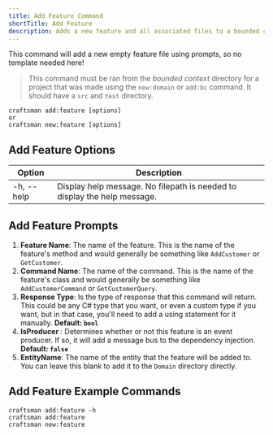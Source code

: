 ```yaml
---
title: Add Feature Command
shortTitle: Add Feature
description: Adds a new feature and all associated files to a bounded context.
---
```


This command will add a new empty feature file using prompts, so no template needed here!

> This command must be ran from the *bounded context* directory for a project that was made using the `new:domain` or `add:bc` command. It should have a `src` and `test` directory.

```shell
craftsman add:feature [options]
or
craftsman new:feature [options]
```

## Add Feature Options
| Option          | Description                                                  |
| --------------- | ------------------------------------------------------------ |
| -h, --help      | Display help message. No filepath is needed to display the help message.

## Add Feature Prompts
1. **Feature Name**: The name of the feature. This is the name of the feature's method and would generally be something like `AddCustomer` or `GetCustomer`.
2. **Command Name**: The name of the command. This is the name of the feature's class and would generally be something like `AddCustomerCommand` or `GetCustomerQuery`.
3. **Response Type**: Is the type of response that this command will return. This could be any C# type that you want, or even a custom type if you want, but in that case, you'll need to add a using statement for it manually. **Default: `bool`**
4. **IsProducer** : Determines whether or not this feature is an event producer. If so, it will add a message bus to the dependency injection. **Default: `false`**
5. **EntityName**: The name of the entity that the feature will be added to. You can leave this blank to add it to the `Domain` directory directly.

## Add Feature Example Commands
```shell
craftsman add:feature -h
craftsman add:feature
craftsman new:feature
```
